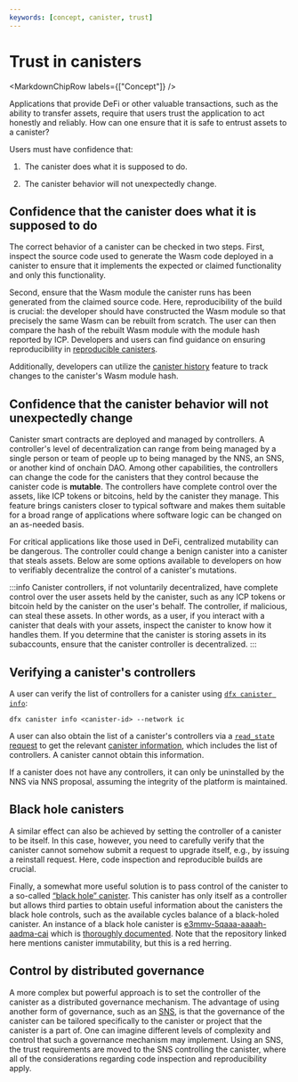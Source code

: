 ```yaml
---
keywords: [concept, canister, trust]
---
```



# Trust in canisters

<MarkdownChipRow labels={["Concept"]} />

Applications that provide DeFi or other valuable transactions, such as the ability to transfer assets, require that users trust the application to act honestly and reliably. How can one ensure that it is safe to entrust assets to a canister?

Users must have confidence that:

1.  The canister does what it is supposed to do.

2.  The canister behavior will not unexpectedly change.

## Confidence that the canister does what it is supposed to do

The correct behavior of a canister can be checked in two steps. First, inspect the source code used to generate the Wasm code deployed in a canister to ensure that it implements the expected or claimed functionality and only this functionality.

Second, ensure that the Wasm module the canister runs has been generated from the claimed source code. Here, reproducibility of the build is crucial: the developer should have constructed the Wasm module so that precisely the same Wasm can be rebuilt from scratch. The user can then compare the hash of the rebuilt Wasm module with the module hash reported by ICP. Developers and users can find guidance on ensuring reproducibility in [reproducible canisters](/docs/current/developer-docs/smart-contracts/best-practices/reproducible-builds).

Additionally, developers can utilize the [canister history](/docs/current/developer-docs/smart-contracts/maintain/history) feature to track changes to the canister's Wasm module hash.

## Confidence that the canister behavior will not unexpectedly change

Canister smart contracts are deployed and managed by controllers. A controller's level of decentralization can range from being managed by a single person or team of people up to being managed by the NNS, an SNS, or another kind of onchain DAO. Among other capabilities, the controllers can change the code for the canisters that they control because the canister code is **mutable**. The controllers have complete control over the assets, like ICP tokens or bitcoins, held by the canister they manage. This feature brings canisters closer to typical software and makes them suitable for a broad range of applications where software logic can be changed on an as-needed basis.

For critical applications like those used in DeFi, centralized mutability can be dangerous. The controller could change a benign canister into a canister that steals assets. Below are some options available to developers on how to verifiably decentralize the control of a canister's mutations.

:::info
Canister controllers, if not voluntarily decentralized, have complete control over the user assets held by the canister, such as any ICP tokens or bitcoin held by the canister on the user's behalf. The controller, if malicious, can steal these assets. In other words, as a user, if you interact with a canister that deals with your assets, inspect the canister to know how it handles them. If you determine that the canister is storing assets in its subaccounts, ensure that the canister controller is decentralized.
:::

## Verifying a canister's controllers

A user can verify the list of controllers for a canister using [`dfx canister info`](/docs/current/developer-docs/developer-tools/cli-tools/cli-reference/dfx-canister#dfx-canister-info):

```
dfx canister info <canister-id> --network ic
```

A user can also obtain the list of a canister's controllers via a [`read_state` request](/references/ic-interface-spec.md/#http-read-state) to get the relevant [canister information](/references/ic-interface-spec.md#state-tree-canister-information), which includes the list of controllers. A canister cannot obtain this information.

If a canister does not have any controllers, it can only be uninstalled by the NNS via NNS proposal, assuming the integrity of the platform is maintained.

## Black hole canisters

A similar effect can also be achieved by setting the controller of a canister to be itself. In this case, however, you need to carefully verify that the canister cannot somehow submit a request to upgrade itself, e.g., by issuing a reinstall request. Here, code inspection and reproducible builds are crucial.

Finally, a somewhat more useful solution is to pass control of the canister to a so-called [“black hole” canister](https://github.com/ninegua/ic-blackhole). This canister has only itself as a controller but allows third parties to obtain useful information about the canisters the black hole controls, such as the available cycles balance of a black-holed canister. An instance of a black hole canister is [e3mmv-5qaaa-aaaah-aadma-cai](https://icscan.io/canister/e3mmv-5qaaa-aaaah-aadma-cai) which is [thoroughly documented](https://github.com/ninegua/ic-blackhole). Note that the repository linked here mentions canister immutability, but this is a red herring. 

## Control by distributed governance

A more complex but powerful approach is to set the controller of the canister as a distributed governance mechanism. The advantage of using another form of governance, such as an [SNS](/docs/current/developer-docs/daos/sns/overview), is that the governance of the canister can be tailored specifically to the canister or project that the canister is a part of. One can imagine different levels of complexity and control that such a governance mechanism may implement. Using an SNS, the trust requirements are moved to the SNS controlling the canister, where all of the considerations regarding code inspection and reproducibility apply.

